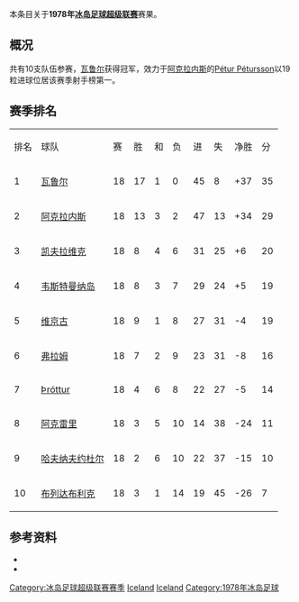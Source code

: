 本条目关于'''1978年[[冰岛足球超级联赛|冰岛足球超级联赛]]'''赛果。

==概况==
共有10支队伍参赛，[[瓦鲁尔足球俱乐部|瓦鲁尔]]获得冠军，效力于[[阿克拉内斯竞技俱乐部|阿克拉内斯]]的[[Pétur_Pétursson|Pétur Pétursson]]以19粒进球位居该赛季射手榜第一。

==赛季排名==
{| class="wikitable" style="text-align: center;"
|排名||球队||赛||胜||和||负||进||失||净胜||分
|-
|1||[[瓦鲁尔足球俱乐部|瓦鲁尔]]||18||17||1||0||45||8||+37||35
|-
|2||[[阿克拉内斯竞技俱乐部|阿克拉内斯]]||18||13||3||2||47||13||+34||29
|-
|3||[[凯夫拉维克足球俱乐部|凯夫拉维克]]||18||8||4||6||31||25||+6||20
|-
|4||[[韦斯特曼纳岛竞技俱乐部|韦斯特曼纳岛]]||18||8||3||7||29||24||+5||19
|-
|5||[[维京古雷克雅维克足球会|维京古]]||18||9||1||8||27||31||-4||19
|-
|6||[[弗拉姆足球俱乐部|弗拉姆]]||18||7||2||9||23||31||-8||16
|-
|7||[[Knattspyrnufélagið_Þróttur|Þróttur]]||18||4||6||8||22||27||-5||14
|-
|8||[[阿克雷里竞技俱乐部|阿克雷里]]||18||3||5||10||14||38||-24||11
|-
|9||[[哈夫纳夫约杜尔体操俱乐部|哈夫纳夫约杜尔]]||18||2||6||10||22||37||-15||10
|-
|10||[[布列达布利克竞技俱乐部|布列达布利克]]||18||3||1||14||19||45||-26||7
|}

==参考资料==
* {{cite web |title=Iceland Final League Tables 1912-1998 |url=http://www.rsssf.com/tablesi/ijshist.html |publisher=[[RSSSF|RSSSF]] |accessdate=2018-06-18 |archive-date=2019-12-25 |archive-url=https://web.archive.org/web/20191225230011/http://rsssf.com/tablesi/ijshist.html |dead-url=no }}
* {{cite web |title=Iceland - Topscorers |url=http://www.rsssf.com/tablesi/ijstops.html |website=www.rsssf.com |publisher=[[RSSSF|RSSSF]] |accessdate=2018-06-18 |archive-date=2019-04-07 |archive-url=https://web.archive.org/web/20190407162501/http://www.rsssf.com/tablesi/ijstops.html |dead-url=no }}

{{冰岛足球超级联赛赛季}}
{{1977–78 in European football (UEFA)}}
{{1978–79 in European football (UEFA)}}


[[Category:冰岛足球超级联赛赛季|Category:冰岛足球超级联赛赛季]]
[[Category:1978年至1979年本土足球联赛|Iceland]] 
[[Category:1977年至1978年本土足球联赛|Iceland]] 
[[Category:1978年冰岛足球|Category:1978年冰岛足球]]